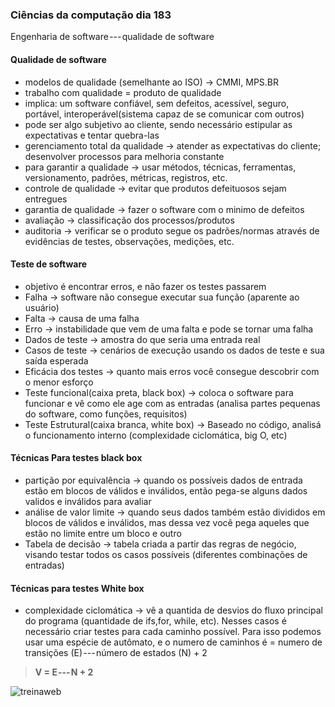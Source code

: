 




### Ciências da computação dia 183

Engenharia de software --- qualidade de software

#### Qualidade de software

-   modelos de qualidade (semelhante ao ISO) → CMMI, MPS.BR
-   trabalho com qualidade = produto de qualidade
-   implica: um software confiável, sem defeitos, acessível, seguro,
    portável, interoperável(sistema capaz de se comunicar com outros)
-   pode ser algo subjetivo ao cliente, sendo necessário estipular as
    expectativas e tentar quebra-las
-   gerenciamento total da qualidade → atender as expectativas do
    cliente; desenvolver processos para melhoria constante
-   para garantir a qualidade → usar métodos, técnicas, ferramentas,
    versionamento, padrões, métricas, registros, etc.
-   controle de qualidade → evitar que produtos defeituosos sejam
    entregues
-   garantia de qualidade → fazer o software com o minimo de defeitos
-   avaliação → classificação dos processos/produtos
-   auditoria → verificar se o produto segue os padrões/normas através
    de evidências de testes, observações, medições, etc.








#### Teste de software

-   objetivo é encontrar erros, e não fazer os testes passarem
-   Falha → software não consegue executar sua função (aparente ao
    usuário)
-   Falta → causa de uma falha
-   Erro → instabilidade que vem de uma falta e pode se tornar uma falha
-   Dados de teste → amostra do que seria uma entrada real
-   Casos de teste → cenários de execução usando os dados de teste e sua
    saída esperada
-   Eficácia dos testes → quanto mais erros você consegue descobrir com
    o menor esforço
-   Teste funcional(caixa preta, black box) → coloca o software para
    funcionar e vê como ele age com as entradas (analisa partes pequenas
    do software, como funções, requisitos)
-   Teste Estrutural(caixa branca, white box) → Baseado no código,
    analisá o funcionamento interno (complexidade ciclomática, big O,
    etc)

#### Técnicas Para testes black box

-   partição por equivalência → quando os possíveis dados de entrada
    estão em blocos de válidos e inválidos, então pega-se alguns dados
    validos e inválidos para avaliar
-   análise de valor limite → quando seus dados também estão divididos
    em blocos de válidos e inválidos, mas dessa vez você pega aqueles
    que estão no limite entre um bloco e outro
-   Tabela de decisão → tabela criada a partir das regras de negócio,
    visando testar todos os casos possíveis (diferentes combinações de
    entradas)

#### Técnicas para testes White box

-   complexidade ciclomática → vê a quantida de desvios do fluxo
    principal do programa (quantidade de ifs,for, while, etc). Nesses
    casos é necessário criar testes para cada caminho possível. Para
    isso podemos usar uma espécie de autômato, e o numero de caminhos é
    = numero de transições (E) --- número de estados (N) + 2

> **V = E --- N + 2**

![[treinaweb](https://www.treinaweb.com.br/blog/complexidade-ciclomatica-analise-estatica-e-refatoracao)](https://cdn-images-1.medium.com/max/800/0*xYF4YXo6LASqJCKu.png)


